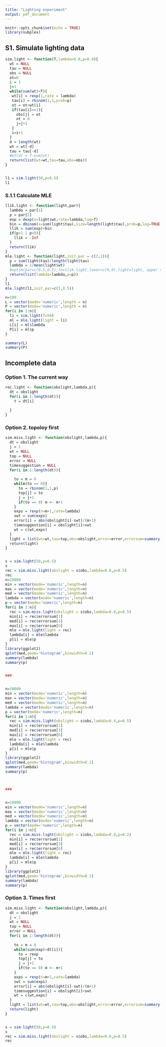 ```yaml
---
title: "Lighting experiment"
output: pdf_document
---
```


```r
knitr::opts_chunk$set(echo = TRUE)
library(subplex)
```

## S1. Simulate lighting data



```r
sim.light <- function(T,lambda=0.8,p=0.9){
  wt = NULL
  tau = NULL
  obs = NULL
  ot=0
  i = 1
  j=1
  while(sum(wt)<T){
   wt[i] = rexp(1,rate = lambda)
   tau[i] = rbinom(1,1,prob=p)
   ot = ot+wt[i]
   if(tau[i]==1){
     obs[j] = ot
     ot = 0
     j=j+1
   }
   i=i+1
  }
  d = length(wt)
  wt = wt[-d]
  tau = tau[-d]
  #wt[d] = T-sum(wt)
  return(list(wt=wt,tau=tau,obs=obs))
}


l1 = sim.light(50,p=0.5)
l1
```

### S.1.1 Calculate MLE


```r
llik.light <- function(light,par){
  lambda = par[1]
  p = par[2]
  exp = dexp(x=light$wt,rate=lambda,log=T)
  bin = dbinom(x=sum(light$tau),size=length(light$tau),prob=p,log=TRUE)
  llik = sum(exp)+bin
  if(p>1 | p<0){
    llik = -Inf
  }
  return(llik)
}
mle.light <- function(light,init_par = c(2,1)){
  p = sum(light$tau)/length(light$tau)
  lambda = 1/mean(light$wt)
  #optim(par=c(0.5,0.5),fn=llik.light,lower=c(0,0),light=light, upper = c(5,1),method="L-BFGS-B")
  return(list(lambda=lambda,p=p))
}
l1
mle.light(l1,init_par=c(1,0.5))

n=100
L = vector(mode='numeric',length = n)
P = vector(mode='numeric',length = n)
for(i in 1:n){
  li = sim.light(T=50)
  ml = mle.light(light = li)
  L[i] = ml$lambda
  P[i] = ml$p
}

summary(L)
summary(P)
```
## Incomplete data



### Option 1. The current way
```r
rec.light <- function(obslight,lambda,p){
  dt = obslight
  for(i in 1:length(dt)){
    t = dt[i]
    
  }
}
```



### Option 2. topoloy first
```r
sim.miss.light <- function(obslight,lambda,p){
  dt = obslight
  j = 1
  wt = NULL
  top = NULL
  error = NULL
  timesuggestion = NULL
  for(i in 1:length(dt)){
    
    to = m = 0
    while(to == 0){
      to = rbinom(1,1,p)
      top[j] = to
      j = j+1
      if(to == 0) m <- m+1
    }
    exps = rexp(n=m+1,rate=lambda)
    swt = sum(exps)
    error[i] = abs(obslight[i]-swt)/(m+1)
    timesuggestion[i] = obslight[i]<swt
    wt = c(wt,exps)
  }
  light = list(wt=wt,tau=top,obs=obslight,error=error,errorsum=summary(error),timesuggestion=timesuggestion)
  return(light)
}


s = sim.light(50,p=0.5)
s
rec = sim.miss.light(obslight = s$obs,lambda=0.8,p=0.5)
rec
n=10000
min = vector(mode='numeric',length=n)
max = vector(mode='numeric',length=n) 
med = vector(mode='numeric',length=n)  
lambda = vector(mode='numeric',length=n)  
p = vector(mode='numeric',length=n)  
for(i in 1:n){
  rec = sim.miss.light(obslight = s$obs,lambda=0.8,p=0.5)
  min[i] = rec$errorsum[1]
  med[i] = rec$errorsum[3]
  max[i] = rec$errorsum[6]
  mle = mle.light(light = rec)
  lambda[i] = mle$lambda
  p[i] = mle$p
}
library(ggplot2)
qplot(med,geom='histogram',binwidth=0.1)
summary(lambda)
summary(p)


###


n=10000
min = vector(mode='numeric',length=n)
max = vector(mode='numeric',length=n) 
med = vector(mode='numeric',length=n)  
lambda = vector(mode='numeric',length=n)  
p = vector(mode='numeric',length=n)  
for(i in 1:n){
  rec = sim.miss.light(obslight = s$obs,lambda=0.4,p=0.5)
  min[i] = rec$errorsum[1]
  med[i] = rec$errorsum[3]
  max[i] = rec$errorsum[6]
  mle = mle.light(light = rec)
  lambda[i] = mle$lambda
  p[i] = mle$p
}
library(ggplot2)
qplot(med,geom='histogram',binwidth=0.1)
summary(lambda)
summary(p)



###


n=10000
min = vector(mode='numeric',length=n)
max = vector(mode='numeric',length=n) 
med = vector(mode='numeric',length=n)  
lambda = vector(mode='numeric',length=n)  
p = vector(mode='numeric',length=n)  
for(i in 1:n){
  rec = sim.miss.light(obslight = s$obs,lambda=0.8,p=0.2)
  min[i] = rec$errorsum[1]
  med[i] = rec$errorsum[3]
  max[i] = rec$errorsum[6]
  mle = mle.light(light = rec)
  lambda[i] = mle$lambda
  p[i] = mle$p
}
library(ggplot2)
qplot(med,geom='histogram',binwidth=0.1)
summary(lambda)
summary(p)

```


### Option 3. Times first

```r
sim.miss.light <- function(obslight,lambda,p){
  dt = obslight
  j = 1
  wt = NULL
  top = NULL
  error = NULL
  for(i in 1:length(dt)){
    
    to = m = 0
    while(sum(exp)<dt[i]){
      to = rexp
      top[j] = to
      j = j+1
      if(to == 0) m <- m+1
    }
    exps = rexp(n=m+1,rate=lambda)
    swt = sum(exps)
    error[i] = abs(obslight[i]-swt)/(m+1)
    timesuggestion[i] = obslight[i]<swt
    wt = c(wt,exps)
  }
  light = list(wt=wt,tau=top,obs=obslight,error=error,errorsum=summary(error),timesuggestion=timesuggestion)
  return(light)
}


s = sim.light(50,p=0.5)
s
rec = sim.miss.light(obslight = s$obs,lambda=0.8,p=0.5)
rec
```

